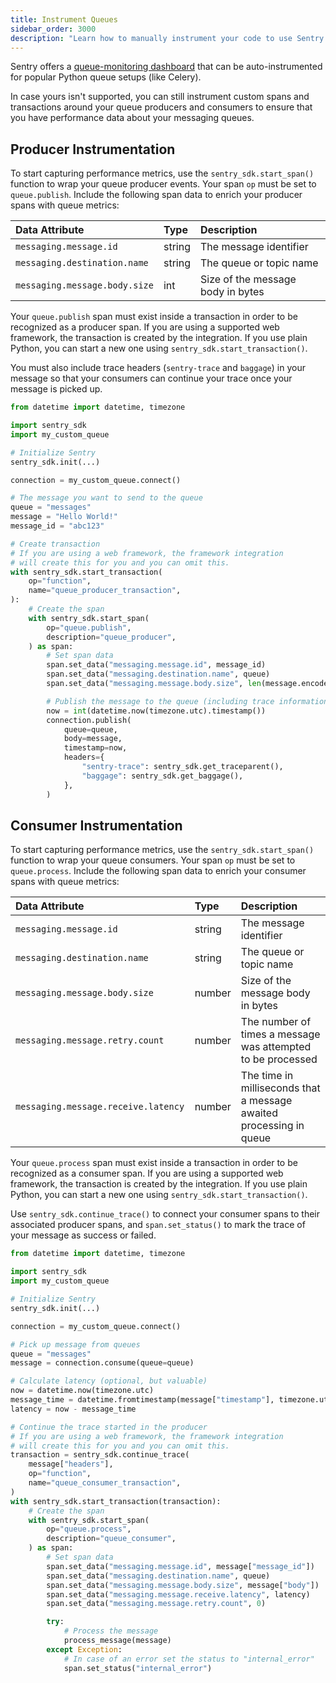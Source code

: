 ```yaml
---
title: Instrument Queues
sidebar_order: 3000
description: "Learn how to manually instrument your code to use Sentry's Queues module. "
---
```

Sentry offers a [queue-monitoring dashboard](https://sentry.io/orgredirect/organizations/:orgslug/insights/queues/) that can be auto-instrumented for popular Python queue setups (like <PlatformLink to="/integrations/celery/">Celery</PlatformLink>).

In case yours isn't supported, you can still instrument custom spans and transactions around your queue producers and consumers to ensure that you have performance data about your messaging queues.

## Producer Instrumentation

To start capturing performance metrics, use the `sentry_sdk.start_span()` function to wrap your queue producer events. Your span `op` must be set to `queue.publish`. Include the following span data to enrich your producer spans with queue metrics:

| Data Attribute | Type | Description |
|:--|:--|:--|
| `messaging.message.id ` | string | The message identifier |
| `messaging.destination.name` | string | The queue or topic name |
| `messaging.message.body.size` | int | Size of the message body in bytes |

Your `queue.publish` span must exist inside a transaction in order to be recognized as a producer span. If you are using a <PlatformLink to="/integrations/#web-frameworks">supported web framework</PlatformLink>, the transaction is created by the integration. If you use plain Python, you can start a new one using `sentry_sdk.start_transaction()`.

You must also include trace headers (`sentry-trace` and `baggage`) in your message so that your consumers can continue your trace once your message is picked up.


```python
from datetime import datetime, timezone

import sentry_sdk
import my_custom_queue

# Initialize Sentry
sentry_sdk.init(...)

connection = my_custom_queue.connect()

# The message you want to send to the queue
queue = "messages"
message = "Hello World!"
message_id = "abc123"

# Create transaction
# If you are using a web framework, the framework integration
# will create this for you and you can omit this.
with sentry_sdk.start_transaction(
    op="function",
    name="queue_producer_transaction",
):
    # Create the span
    with sentry_sdk.start_span(
        op="queue.publish",
        description="queue_producer",
    ) as span:
        # Set span data
        span.set_data("messaging.message.id", message_id)
        span.set_data("messaging.destination.name", queue)
        span.set_data("messaging.message.body.size", len(message.encode("utf-8")))

        # Publish the message to the queue (including trace information and current time stamp)
        now = int(datetime.now(timezone.utc).timestamp())
        connection.publish(
            queue=queue,
            body=message,
            timestamp=now,
            headers={
                "sentry-trace": sentry_sdk.get_traceparent(),
                "baggage": sentry_sdk.get_baggage(),
            },
        )
```


## Consumer Instrumentation

To start capturing performance metrics, use the `sentry_sdk.start_span()` function to wrap your queue consumers. Your span `op` must be set to `queue.process`. Include the following span data to enrich your consumer spans with queue metrics:

| Data Attribute | Type | Description |
|:--|:--|:--|
| `messaging.message.id ` | string | The message identifier |
| `messaging.destination.name` | string | The queue or topic name |
| `messaging.message.body.size` | number | Size of the message body in bytes |
| `messaging.message.retry.count ` | number | The number of times a message was attempted to be processed |
| `messaging.message.receive.latency ` | number | The time in milliseconds that a message awaited processing in queue |

Your `queue.process` span must exist inside a transaction in order to be recognized as a consumer span. If you are using a <PlatformLink to="/integrations/#web-frameworks">supported web framework</PlatformLink>, the transaction is created by the integration. If you use plain Python, you can start a new one using `sentry_sdk.start_transaction()`.

Use `sentry_sdk.continue_trace()` to connect your consumer spans to their associated producer spans, and `span.set_status()` to mark the trace of your message as success or failed.


```python
from datetime import datetime, timezone

import sentry_sdk
import my_custom_queue

# Initialize Sentry
sentry_sdk.init(...)

connection = my_custom_queue.connect()

# Pick up message from queues
queue = "messages"
message = connection.consume(queue=queue)

# Calculate latency (optional, but valuable)
now = datetime.now(timezone.utc)
message_time = datetime.fromtimestamp(message["timestamp"], timezone.utc)
latency = now - message_time

# Continue the trace started in the producer
# If you are using a web framework, the framework integration
# will create this for you and you can omit this.
transaction = sentry_sdk.continue_trace(
    message["headers"],
    op="function",
    name="queue_consumer_transaction",
)
with sentry_sdk.start_transaction(transaction):
    # Create the span
    with sentry_sdk.start_span(
        op="queue.process",
        description="queue_consumer",
    ) as span:
        # Set span data
        span.set_data("messaging.message.id", message["message_id"])
        span.set_data("messaging.destination.name", queue)
        span.set_data("messaging.message.body.size", message["body"])
        span.set_data("messaging.message.receive.latency", latency)
        span.set_data("messaging.message.retry.count", 0)

        try:
            # Process the message
            process_message(message)
        except Exception:
            # In case of an error set the status to "internal_error"
            span.set_status("internal_error")
```
